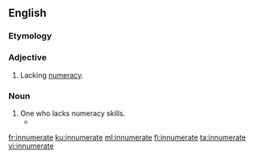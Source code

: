 ==English==

===Etymology===
{{prefix|in|numerate|lang=en}}

===Adjective===
{{en-adj}}

# Lacking [[numeracy]].

===Noun===
{{en-noun}}

# One who lacks numeracy skills.
#* {{quote-news|year=2009|date=October 6|author=Clyde Haberman|title=Regarding Jonah, Dinkins, Bloomberg and the Importance of a Yankees Victory|work=New York Times|url=http://www.nytimes.com/2009/10/06/nyregion/06nyc.html
|passage=Some '''innumerates''' simply refuse to accept that this decade, this century, this millennium all began on Jan. 1, 2001. }}

[[fr:innumerate]]
[[ku:innumerate]]
[[ml:innumerate]]
[[fi:innumerate]]
[[ta:innumerate]]
[[vi:innumerate]]